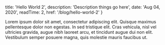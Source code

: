 
  title: 'Hello World 2',
  description: 'Description things go here',
  date: 'Aug 04, 2020',
  readTime: 2,
  href: '/blog/hello-world-2'
}


Lorem ipsum dolor sit amet, consectetur adipiscing elit. Quisque maximus pellentesque dolor non egestas. In sed tristique elit. Cras vehicula, nisl vel ultricies gravida, augue nibh laoreet arcu, et tincidunt augue dui non elit. Vestibulum semper posuere magna, quis molestie mauris faucibus ut.
